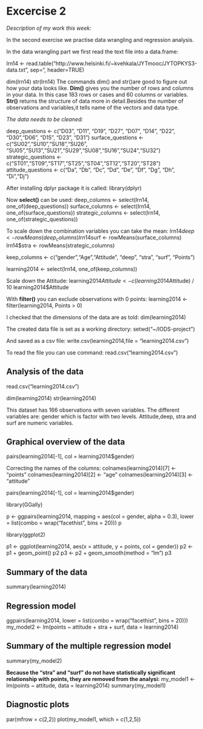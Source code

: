 # Excercise **2**

*Description of my work this week:*

In the second exercise we practise data wrangling and regression analysis.

In the data wrangling part we first read the text file into a data.frame:

lrn14 <- read.table("http://www.helsinki.fi/~kvehkala/JYTmooc/JYTOPKYS3-data.txt", sep="\t", header=TRUE)

dim(lrn14)
str(lrn14)
The commands dim() and str()are good to figure out how your data looks like.
**Dim()** gives you the number of rows and columns in your data. In this case 183 rows or cases and 60 columns or variables.
**Str()** returns the structure of data more in detail.Besides the number of observations and variables,it tells name of the vectors and data type.

*The data needs to be cleaned:*

deep_questions <- c("D03", "D11", "D19", "D27", "D07", "D14", "D22", "D30","D06",  "D15", "D23", "D31")
surface_questions <- c("SU02","SU10","SU18","SU26", "SU05","SU13","SU21","SU29","SU08","SU16","SU24","SU32")
strategic_questions <- c("ST01","ST09","ST17","ST25","ST04","ST12","ST20","ST28")
attitude_questions <- c("Da", "Db", "Dc", "Dd", "De", "Df", "Dg", "Dh", "Di","Dj")


After installing dplyr package it is called:
library(dplyr)

Now **select()** can be used:
deep_columns <- select(lrn14, one_of(deep_questions))
surface_columns <- select(lrn14, one_of(surface_questions))
strategic_columns <- select(lrn14, one_of(strategic_questions))

To scale down the combination variables you can take the mean:
lrn14$deep <- rowMeans(deep_columns)
lrn14$surf <- rowMeans(surface_columns)
lrn14$stra <- rowMeans(strategic_columns)

keep_columns <- c("gender","Age","Attitude", "deep", "stra", "surf", "Points")

learning2014 <- select(lrn14, one_of(keep_columns))

Scale down the Attitude:
learning2014$Attitude <- c(learning2014$Attitude) / 10
learning2014$Attitude

With **filter()** you can exclude observations with 0 points:
learning2014 <- filter(learning2014, Points > 0)

I checked that the dimensions of the data are as told:
dim(learning2014)

The created data file is set as a working directory:
setwd("~/IODS-project")

And saved as a csv file:
write.csv(learning2014,file = "learning2014.csv")

To read the file you can use command:
read.csv("learning2014.csv")

## Analysis of the data

read.csv("learning2014.csv")

dim(learning2014)
str(learning2014)

This dataset has 166 observations with seven variables. 
The different variables are: gender which is factor with two levels. 
Attitude,deep, stra and surf are numeric variables.


## Graphical overview of the data

pairs(learning2014[-1], col = learning2014$gender)

Correcting the names of the columns:
colnames(learning2014)[7] <- "points"
colnames(learning2014)[2] <- "age"
colnames(learning2014)[3] <- "attitude"

pairs(learning2014[-1], col = learning2014$gender)

library(GGally)

p <- ggpairs(learning2014, mapping = aes(col = gender, alpha = 0.3), lower = list(combo = wrap("facethist", bins = 20)))
p

library(ggplot2)

p1 <- ggplot(learning2014, aes(x = attitude, y = points, col = gender))
p2 <- p1 + geom_point()
p2
p3 <- p2 + geom_smooth(method = "lm")
p3

## Summary of the data

summary(learning2014)

## Regression model

ggpairs(learning2014, lower = list(combo = wrap("facethist", bins = 20)))
my_model2 <- lm(points ~ attitude + stra + surf, data = learning2014)

## Summary of the multiple regression model
summary(my_model2)

**Because the "stra" and "surf" do not have statistically significant relationship with points, they are removed from the analysi:**
my_model1 <- lm(points ~ attitude, data = learning2014)
summary(my_model1)


## Diagnostic plots

par(mfrow = c(2,2))
plot(my_model1, which = c(1,2,5))